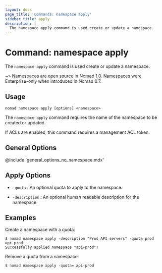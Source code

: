 ```yaml
---
layout: docs
page_title: 'Commands: namespace apply'
sidebar_title: apply
description: |
  The namespace apply command is used create or update a namespace.
---
```


# Command: namespace apply

The `namespace apply` command is used create or update a namespace.

~> Namespaces are open source in Nomad 1.0. Namespaces were Enterprise-only
when introduced in Nomad 0.7.

## Usage

```plaintext
nomad namespace apply [options] <namespace>
```

The `namespace apply` command requires the name of the namespace to be created
or updated.

If ACLs are enabled, this command requires a management ACL token.

## General Options

@include 'general_options_no_namespace.mdx'

## Apply Options

- `-quota` : An optional quota to apply to the namespace.

- `-description` : An optional human readable description for the namespace.

## Examples

Create a namespace with a quota:

```shell-session
$ nomad namespace apply -description "Prod API servers" -quota prod api-prod
Successfully applied namespace "api-prod"!
```

Remove a quota from a namespace:

```shell-session
$ nomad namespace apply -quota= api-prod
```
